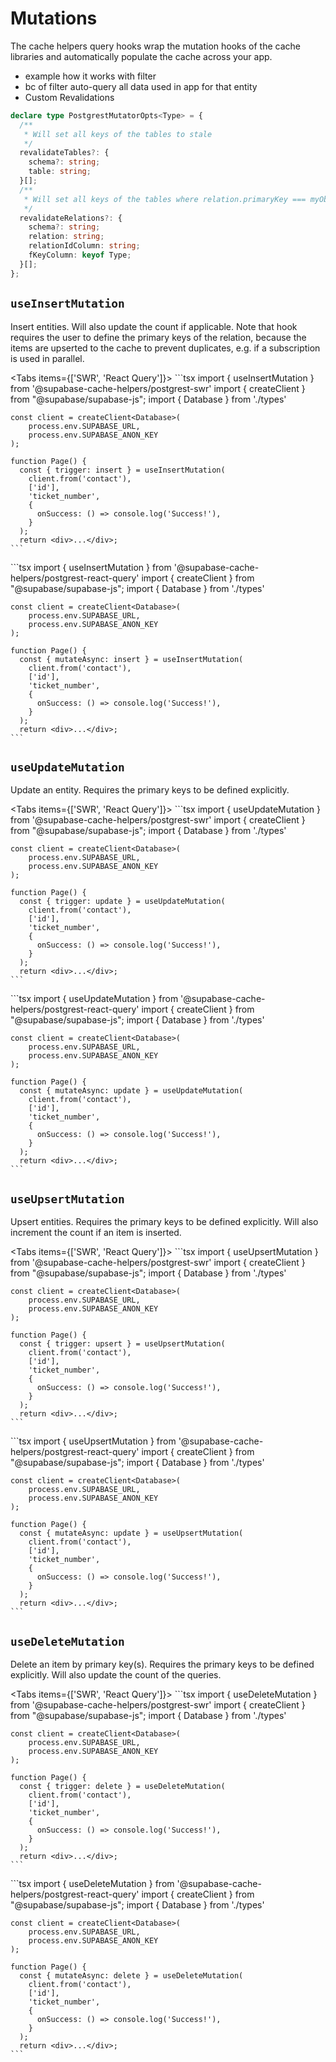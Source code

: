 
# Mutations

The cache helpers query hooks wrap the mutation hooks of the cache libraries and automatically populate the cache across your app.
- example how it works with filter
- bc of filter auto-query all data used in app for that entity
- Custom Revalidations

```ts
declare type PostgrestMutatorOpts<Type> = {
  /**
   * Will set all keys of the tables to stale
   */
  revalidateTables?: {
    schema?: string;
    table: string;
  }[];
  /**
   * Will set all keys of the tables where relation.primaryKey === myObj.fKey
   */
  revalidateRelations?: {
    schema?: string;
    relation: string;
    relationIdColumn: string;
    fKeyColumn: keyof Type;
  }[];
};
```

## `useInsertMutation`

Insert entities. Will also update the count if applicable. Note that hook requires the user to define the primary keys of the relation, because the items are upserted to the cache to prevent duplicates, e.g. if a subscription is used in parallel.

<Tabs items={['SWR', 'React Query']}>
  <Tab>
    ```tsx
    import { useInsertMutation } from '@supabase-cache-helpers/postgrest-swr'
    import { createClient } from "@supabase/supabase-js";
    import { Database } from './types'

    const client = createClient<Database>(
        process.env.SUPABASE_URL,
        process.env.SUPABASE_ANON_KEY
    );

    function Page() {
      const { trigger: insert } = useInsertMutation(
        client.from('contact'),
        ['id'],
        'ticket_number',
        {
          onSuccess: () => console.log('Success!'),
        }
      );
      return <div>...</div>;
    ```
  </Tab>
  <Tab>
    ```tsx
    import { useInsertMutation } from '@supabase-cache-helpers/postgrest-react-query'
    import { createClient } from "@supabase/supabase-js";
    import { Database } from './types'

    const client = createClient<Database>(
        process.env.SUPABASE_URL,
        process.env.SUPABASE_ANON_KEY
    );

    function Page() {
      const { mutateAsync: insert } = useInsertMutation(
        client.from('contact'),
        ['id'],
        'ticket_number',
        {
          onSuccess: () => console.log('Success!'),
        }
      );
      return <div>...</div>;
    ```
  </Tab>
</Tabs>

## `useUpdateMutation`

Update an entity. Requires the primary keys to be defined explicitly.

<Tabs items={['SWR', 'React Query']}>
  <Tab>
    ```tsx
    import { useUpdateMutation } from '@supabase-cache-helpers/postgrest-swr'
    import { createClient } from "@supabase/supabase-js";
    import { Database } from './types'

    const client = createClient<Database>(
        process.env.SUPABASE_URL,
        process.env.SUPABASE_ANON_KEY
    );

    function Page() {
      const { trigger: update } = useUpdateMutation(
        client.from('contact'),
        ['id'],
        'ticket_number',
        {
          onSuccess: () => console.log('Success!'),
        }
      );
      return <div>...</div>;
    ```
  </Tab>
  <Tab>
    ```tsx
    import { useUpdateMutation } from '@supabase-cache-helpers/postgrest-react-query'
    import { createClient } from "@supabase/supabase-js";
    import { Database } from './types'

    const client = createClient<Database>(
        process.env.SUPABASE_URL,
        process.env.SUPABASE_ANON_KEY
    );

    function Page() {
      const { mutateAsync: update } = useUpdateMutation(
        client.from('contact'),
        ['id'],
        'ticket_number',
        {
          onSuccess: () => console.log('Success!'),
        }
      );
      return <div>...</div>;
    ```
  </Tab>
</Tabs>

## `useUpsertMutation`

Upsert entities. Requires the primary keys to be defined explicitly. Will also increment the count if an item is inserted.

<Tabs items={['SWR', 'React Query']}>
  <Tab>
    ```tsx
    import { useUpsertMutation } from '@supabase-cache-helpers/postgrest-swr'
    import { createClient } from "@supabase/supabase-js";
    import { Database } from './types'

    const client = createClient<Database>(
        process.env.SUPABASE_URL,
        process.env.SUPABASE_ANON_KEY
    );

    function Page() {
      const { trigger: upsert } = useUpsertMutation(
        client.from('contact'),
        ['id'],
        'ticket_number',
        {
          onSuccess: () => console.log('Success!'),
        }
      );
      return <div>...</div>;
    ```
  </Tab>
  <Tab>
    ```tsx
    import { useUpsertMutation } from '@supabase-cache-helpers/postgrest-react-query'
    import { createClient } from "@supabase/supabase-js";
    import { Database } from './types'

    const client = createClient<Database>(
        process.env.SUPABASE_URL,
        process.env.SUPABASE_ANON_KEY
    );

    function Page() {
      const { mutateAsync: update } = useUpsertMutation(
        client.from('contact'),
        ['id'],
        'ticket_number',
        {
          onSuccess: () => console.log('Success!'),
        }
      );
      return <div>...</div>;
    ```
  </Tab>
</Tabs>

## `useDeleteMutation`

Delete an item by primary key(s). Requires the primary keys to be defined explicitly. Will also update the count of the queries.

<Tabs items={['SWR', 'React Query']}>
  <Tab>
    ```tsx
    import { useDeleteMutation } from '@supabase-cache-helpers/postgrest-swr'
    import { createClient } from "@supabase/supabase-js";
    import { Database } from './types'

    const client = createClient<Database>(
        process.env.SUPABASE_URL,
        process.env.SUPABASE_ANON_KEY
    );

    function Page() {
      const { trigger: delete } = useDeleteMutation(
        client.from('contact'),
        ['id'],
        'ticket_number',
        {
          onSuccess: () => console.log('Success!'),
        }
      );
      return <div>...</div>;
    ```
  </Tab>
  <Tab>
    ```tsx
    import { useDeleteMutation } from '@supabase-cache-helpers/postgrest-react-query'
    import { createClient } from "@supabase/supabase-js";
    import { Database } from './types'

    const client = createClient<Database>(
        process.env.SUPABASE_URL,
        process.env.SUPABASE_ANON_KEY
    );

    function Page() {
      const { mutateAsync: delete } = useDeleteMutation(
        client.from('contact'),
        ['id'],
        'ticket_number',
        {
          onSuccess: () => console.log('Success!'),
        }
      );
      return <div>...</div>;
    ```
  </Tab>
</Tabs>
